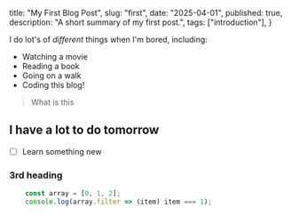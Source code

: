   title: "My First Blog Post",
  slug: "first",
  date: "2025-04-01",
  published: true,
  description: "A short summary of my first post.",
  tags: ["introduction"],
}

I do lot's of *different* things when I'm bored, including:
- Watching a movie
- Reading a book
- Going on a walk
- Coding this blog!


> What is this

## I have a lot to do tomorrow
- [ ] Learn something new

### 3rd heading

```javascript
    const array = [0, 1, 2];
    console.log(array.filter => (item) item === 1);
```
